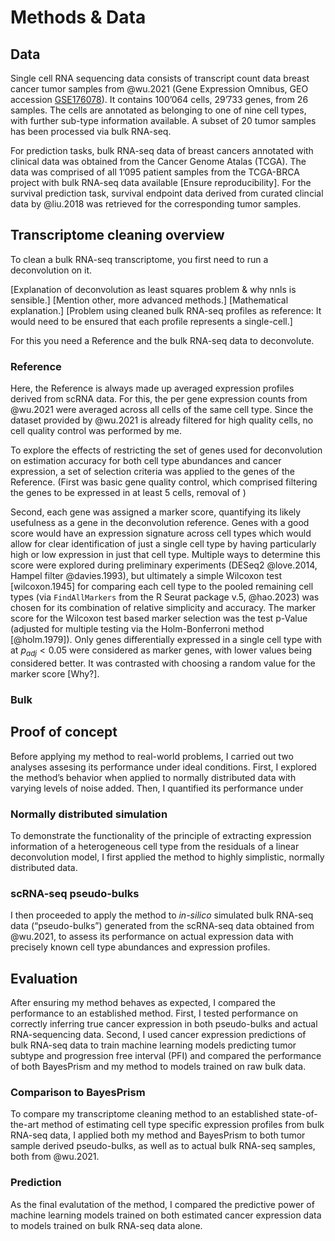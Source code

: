 # Methods & Data

## Data

Single cell RNA sequencing data consists of transcript count data breast cancer
tumor samples from @wu.2021 (Gene Expression Omnibus, GEO accession
[GSE176078](https://www.ncbi.nlm.nih.gov/geo/query/acc.cgi?acc=GSE176078)). It
contains 100'064 cells, 29'733 genes, from 26 samples. The cells are annotated
as belonging to one of nine cell types, with further sub-type information
available. A subset of 20 tumor samples has been processed via bulk RNA-seq.

For prediction tasks, bulk RNA-seq data of breast cancers annotated with
clinical data was obtained from the Cancer Genome Atalas (TCGA). The data was
comprised of all 1'095 patient samples from the TCGA-BRCA project with bulk
RNA-seq data available [Ensure reproducibility]. For the survival prediction
task, survival endpoint data derived from curated clincial data by @liu.2018 was
retrieved for the corresponding tumor samples.

## Transcriptome cleaning overview

To clean a bulk RNA-seq transcriptome, you first need to run a deconvolution on
it.

[Explanation of deconvolution as least squares problem & why nnls is sensible.]
[Mention other, more advanced methods.]
[Mathematical explanation.]
[Problem using cleaned bulk RNA-seq profiles as reference: It would need to be ensured that each profile represents a single-cell.]

For this you need a Reference and the bulk RNA-seq data to deconvolute.

### Reference

Here, the Reference is always made up averaged expression profiles derived from
scRNA data. For this, the per gene expression counts from @wu.2021 were averaged
across all cells of the same cell type. Since the dataset provided by @wu.2021
is already filtered for high quality cells, no cell quality control was
performed by me.

To explore the effects of restricting the set of genes used for deconvolution on
estimation accuracy for both cell type abundances and cancer expression, a set
of selection criteria was applied to the genes of the Reference. (First was
basic gene quality control, which comprised filtering the genes to be expressed
in at least 5 cells, removal of )

Second, each gene was assigned a marker score, quantifying its likely usefulness
as a gene in the deconvolution reference. Genes with a good score would have an
expression signature across cell types which would allow for clear
identification of just a single cell type by having particularly high or low
expression in just that cell type. Multiple ways to determine this score were
explored during preliminary experiments (DESeq2 @love.2014, Hampel filter
@davies.1993), but ultimately a simple Wilcoxon test [wilcoxon.1945] for
comparing each cell type to the pooled remaining cell types (via
`FindAllMarkers` from the R Seurat package v.5, @hao.2023) was chosen for its
combination of relative simplicity and accuracy. The marker score for the
Wilcoxon test based marker selection was the test p-Value (adjusted for multiple
testing via the Holm-Bonferroni method [@holm.1979]). Only genes differentially
expressed in a single cell type with at $p_{adj} < 0.05$ were considered as
marker genes, with lower values being considered better. It was contrasted with
choosing a random value for the marker score [Why?].

### Bulk



## Proof of concept

Before applying my method to real-world problems, I carried out two analyses
assesing its performance under ideal conditions. First, I explored the method's
behavior when applied to normally distributed data with varying levels of noise
added. Then, I quantified its performance under 

### Normally distributed simulation

To demonstrate the functionality of the principle of extracting expression
information of a heterogeneous cell type from the residuals of a linear
deconvolution model, I first applied the method to highly simplistic, normally
distributed data. 

### scRNA-seq pseudo-bulks

I then proceeded to apply the method to *in-silico* simulated bulk RNA-seq data
("pseudo-bulks") generated from the scRNA-seq data obtained from @wu.2021, to
assess its performance on actual expression data with precisely known cell type
abundances and expression profiles.

## Evaluation

After ensuring my method behaves as expected, I compared the performance to an
established method. First, I tested performance on correctly inferring true
cancer expression in both pseudo-bulks and actual RNA-sequencing data. Second, I
used cancer expression predictions of bulk RNA-seq data to train machine
learning models predicting tumor subtype and progression free interval (PFI)
and compared the performance of both BayesPrism and my method to models trained
on raw bulk data.

### Comparison to BayesPrism

To compare my transcriptome cleaning method to an established state-of-the-art
method of estimating cell type specific expression profiles from bulk RNA-seq
data, I applied both my method and BayesPrism to both tumor sample derived
pseudo-bulks, as well as to actual bulk RNA-seq samples, both from @wu.2021.

### Prediction

As the final evalutation of the method, I compared the predictive power of
machine learning models trained on both estimated cancer expression data to
models trained on bulk RNA-seq data alone.